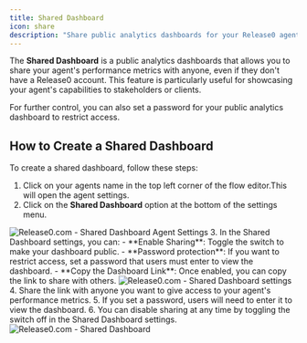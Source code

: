 ```yaml
---
title: Shared Dashboard
icon: share
description: "Share public analytics dashboards for your Release0 agents with stakeholders."
---
```


The **Shared Dashboard** is a public analytics dashboards that allows you to share your agent's performance metrics with anyone, even if they don't have a Release0 account. This feature is particularly useful for showcasing your agent's capabilities to stakeholders or clients. 

For further control, you can also set a password for your public analytics dashboard to restrict access.

## How to Create a Shared Dashboard
To create a shared dashboard, follow these steps:
1. Click on your agents name in the top left corner of the flow editor.This will open the agent settings.
2. Click on the **Shared Dashboard** option at the bottom of the settings menu.

<Frame style={{ maxWidth: '600px', margin: '0 auto' }}>
  <img
    src="/images/submission/agent-settings.png" alt="Release0.com - Shared Dashboard Agent Settings"
    style={{ display: 'block', margin: '0 auto' }}
  />  
</Frame>
3. In the Shared Dashboard settings, you can:
   - **Enable Sharing**: Toggle the switch to make your dashboard public.
   - **Password protection**: If you want to restrict access, set a password that users must enter to view the dashboard.
   - **Copy the Dashboard Link**: Once enabled, you can copy the link to share with others.
<Frame style={{ maxWidth: '400px', margin: '0 auto' }}>
  <img
    src="/images/submission/share-dashboard-settings.png"
    alt="Release0.com - Shared Dashboard settings"
    style={{ display: 'block', margin: '0 auto' }}
  />
</Frame>
4. Share the link with anyone you want to give access to your agent's performance metrics.
5. If you set a password, users will need to enter it to view the dashboard.
6. You can disable sharing at any time by toggling the switch off in the Shared Dashboard settings.

<Frame style={{ maxWidth: '800px' }}>
   <img src="/images/submission/shared-dashboard.gif" alt="Release0.com - Shared Dashboard" />
</Frame>
